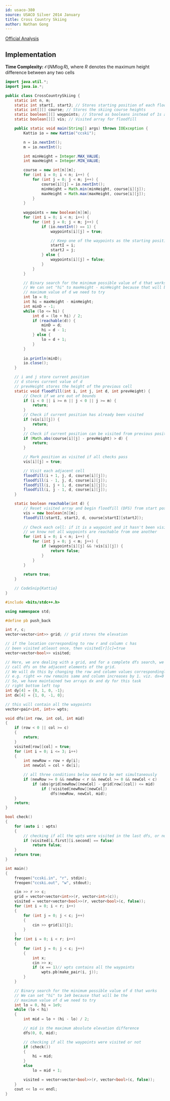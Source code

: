 ```yaml
---
id: usaco-380
source: USACO Silver 2014 January
title: Cross Country Skiing
author: Nathan Gong
---
```


[Official Analysis](http://www.usaco.org/current/data/sol_ccski.html)

## Implementation

**Time Complexity:** $\mathcal{O}(NM\log R)$, where $R$ denotes the maximum
height difference between any two cells

<LanguageSection>

<JavaSection>

```java
import java.util.*;
import java.io.*;

public class CrossCountrySkiing {
	static int n, m;
	static int startI, startJ; // Stores starting position of each floodfill
	static int[][] course; // Stores the skiing course heights
	static boolean[][] waypoints; // Stored as booleans instead of 1s and 0s
	static boolean[][] vis; // Visited array for floodfill

	public static void main(String[] args) throws IOException {
		Kattio io = new Kattio("ccski");

		n = io.nextInt();
		m = io.nextInt();

		int minHeight = Integer.MAX_VALUE;
		int maxHeight = Integer.MIN_VALUE;

		course = new int[n][m];
		for (int i = 0; i < n; i++) {
			for (int j = 0; j < m; j++) {
				course[i][j] = io.nextInt();
				minHeight = Math.min(minHeight, course[i][j]);
				maxHeight = Math.max(maxHeight, course[i][j]);
			}
		}
		
		waypoints = new boolean[n][m];
		for (int i = 0; i < n; i++) {
			for (int j = 0; j < m; j++) {
				if (io.nextInt() == 1) {
					waypoints[i][j] = true;

					// Keep one of the waypoints as the starting position
					startI = i;
					startJ = j;
				} else {
					waypoints[i][j] = false;
				}
			}
		}

		// Binary search for the minimum possible value of d that works
		// We can set "hi" to maxHeight - minHeight because that will be the
		// maximum value of d we need to try
		int lo = 0;
		int hi = maxHeight - minHeight;
		int minD = -1;
		while (lo <= hi) {
			int d = (lo + hi) / 2;
			if (reachable(d)) {
				minD = d;
				hi = d - 1;
			} else {
				lo = d + 1;
			}
		}
		
		io.println(minD);
		io.close();
	}

	// i and j store current position
	// d stores current value of d
	// prevHeight stores the height of the previous cell
	static void floodfill(int i, int j, int d, int prevHeight) {
		// Check if we are out of bounds
		if (i < 0 || i >= n || j < 0 || j >= m) {
			return;
		}
		// Check if current position has already been visited
		if (vis[i][j]) {
			return;
		}
		// Check if current position can be visited from previous position
		if (Math.abs(course[i][j] - prevHeight) > d) {
			return;
		}

		// Mark position as visited if all checks pass
		vis[i][j] = true;

		// Visit each adjacent cell
		floodfill(i + 1, j, d, course[i][j]);
		floodfill(i - 1, j, d, course[i][j]);
		floodfill(i, j + 1, d, course[i][j]);
		floodfill(i, j - 1, d, course[i][j]);
	}

	static boolean reachable(int d) {
		// Reset visited array and begin floodfill (DFS) from start position
		vis = new boolean[n][m];
		floodfill(startI, startJ, d, course[startI][startJ]);
		
		// Check each cell: if it is a waypoint and it hasn't been visited,
		// we know not all waypoints are reachable from one another
		for (int i = 0; i < n; i++) {
			for (int j = 0; j < m; j++) {
				if (waypoints[i][j] && !vis[i][j]) {
					return false;
				}
			}
		}
		
		return true;
	}

	// CodeSnip{Kattio}
}
```

</JavaSection>

<CPPSection>

```cpp
#include <bits/stdc++.h>

using namespace std;

#define pb push_back

int r, c;
vector<vector<int>> grid; // grid stores the elevation

// if the location corresponding to row r and column c has 
// been visited atleast once, then visited[r][c]=true
vector<vector<bool>> visited;

// Here, we are dealing with a grid, and for a complete dfs search, we need to 
// call dfs on the adjacent elements of the grid. 
// We will do this by changing the row and column values correspondingly.
// e.g. right => row remains same and column increases by 1. viz. dx=0 and dy=1.
// So, we have maintained two arrays dx and dy for this task
// right bottom left top
int dy[4] = {0, 1, 0, -1};
int dx[4] = {1, 0, -1, 0};

// this will contain all the waypoints
vector<pair<int, int>> wpts;

void dfs(int row, int col, int mid)
{
	if (row < 0 || col >= c)
	{
		return;
	}
	visited[row][col] = true;
	for (int i = 0; i <= 3; i++)
	{
		int newRow = row + dy[i];
		int newCol = col + dx[i];

		// all three conditions below need to be met simultaneously
		if (newRow >= 0 && newRow < r && newCol >= 0 && newCol < c)
			if (abs(grid[newRow][newCol] - grid[row][col]) <= mid)
				if (!visited[newRow][newCol])
					dfs(newRow, newCol, mid);
	}
	return;
}

bool check()
{
	for (auto i : wpts)
	{
		// checking if all the wpts were visited in the last dfs, or not
		if (visited[i.first][i.second] == false)
			return false;
	}
	return true;
}

int main()
{
	freopen("ccski.in", "r", stdin);
	freopen("ccski.out", "w", stdout);

	cin >> r >> c;
	grid = vector<vector<int>>(r, vector<int>(c));
	visited = vector<vector<bool>>(r, vector<bool>(c, false));
	for (int i = 0; i < r; i++)
	{
		for (int j = 0; j < c; j++)
		{
			cin >> grid[i][j];
		}
	}
	for (int i = 0; i < r; i++)
	{
		for (int j = 0; j < c; j++)
		{
			int x;
			cin >> x;
			if (x == 1)// wpts contains all the waypoints
				wpts.pb(make_pair(i, j)); 
		}
	}

	// Binary search for the minimum possible value of d that works
	// We can set "hi" to 1e9 because that will be the
	// maximum value of d we need to try
	int lo = 0, hi = 1e9;
	while (lo < hi)
	{
		int mid = lo + (hi - lo) / 2;

		// mid is the maximum absolute elevation difference
		dfs(0, 0, mid);

		// checking if all the waypoints were visited or not
		if (check())
		{
			hi = mid;
		}
		else
			lo = mid + 1;

		visited = vector<vector<bool>>(r, vector<bool>(c, false));
	}
	cout << lo << endl;
}

```
</CPPSection>

</LanguageSection>

